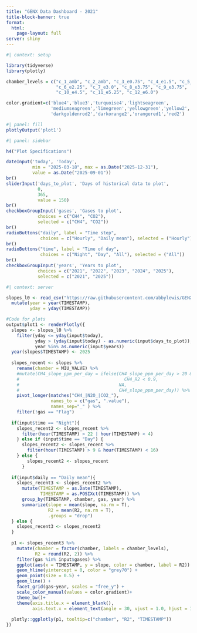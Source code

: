 ```yaml
---
title: "GENX Data Dashboard - 2021"
title-block-banner: true
format: 
  html:
    page-layout: full
server: shiny
---
```


<style>
.quarto-title-banner {
  background-image: url("images/genx.jpg");
  background-size: cover;
  background-position: center;
  background-repeat: no-repeat;
  
  /* Make it taller */
  min-height: 150px;
  
  color: white; 
}

.quarto-title-banner .title, 
.quarto-title-banner .subtitle, 
.quarto-title-banner .author {
  text-shadow: 0 1px 3px rgba(0, 0, 0, 0.6); /* make text readable */
}

</style>

```r
#| context: setup

library(tidyverse)
library(plotly)

chamber_levels = c("c_1_amb", "c_2_amb", "c_3_e0.75", "c_4_e1.5", "c_5_e2.25",
                   "c_6_e2.25", "c_7_e3.0", "c_8_e3.75", "c_9_e3.75",
                   "c_10_e4.5", "c_11_e5.25", "c_12_e6.0")

color.gradient=c('blue4','blue3','turquoise4','lightseagreen',
                 'mediumseagreen','limegreen','yellowgreen','yellow2',
                 'darkgoldenrod2','darkorange2','orangered1','red2')
```

```r
#| panel: fill
plotlyOutput('plot1')
```

```r
#| panel: sidebar

h4("Plot Specifications")

dateInput('today', 'Today', 
          min = "2025-03-18", max = as.Date("2025-12-31"), 
          value = as.Date("2025-09-01"))
br()
sliderInput('days_to_plot', 'Days of historical data to plot', 
            0, 
            365,
            value = 150)
br()
checkboxGroupInput('gases', 'Gases to plot', 
            choices = c("CH4", "CO2"),
            selected = c("CH4", "CO2"))
br()
radioButtons("daily", label = "Time step", 
             choices = c("Hourly", "Daily mean"), selected = ("Hourly"))
br()
radioButtons("time", label = "Time of day", 
             choices = c("Night", "Day", "All"), selected = ("All"))
br()
checkboxGroupInput('years', 'Years to plot', 
            choices = c("2021", "2022", "2023", "2024", "2025"),
            selected = c("2021", "2025"))
```

```r
#| context: server

slopes_l0 <- read_csv("https://raw.githubusercontent.com/abbylewis/GENX_flux_data/refs/heads/main/processed_data/L0.csv", show_col_types = F) %>%
  mutate(year = year(TIMESTAMP),
         yday = yday(TIMESTAMP))

#Code for plots
output$plot1 <- renderPlotly({
  slopes <- slopes_l0 %>%
    filter(yday <= yday(input$today),
           yday > (yday(input$today) - as.numeric(input$days_to_plot)),
           year %in% as.numeric(input$years)) 
  year(slopes$TIMESTAMP) <- 2025
  
  slopes_recent <- slopes %>% 
    rename(chamber = MIU_VALVE) %>%
    #mutate(CH4_slope_ppm_per_day = ifelse(CH4_slope_ppm_per_day > 20 & 
    #                                        CH4_R2 < 0.9,
    #                                      NA, 
    #                                      CH4_slope_ppm_per_day)) %>%
    pivot_longer(matches("CH4_|N2O_|CO2_"), 
                 names_to = c("gas", ".value"), 
                 names_sep="_" ) %>%
    filter(!gas == "Flag")
  
  if(input$time == "Night"){
    slopes_recent2 <- slopes_recent %>%
      filter(hour(TIMESTAMP) > 22 | hour(TIMESTAMP) < 4) 
    } else if (input$time == "Day") {
      slopes_recent2 <- slopes_recent %>%
        filter(hour(TIMESTAMP) > 9 & hour(TIMESTAMP) < 16) 
    } else {
        slopes_recent2 <- slopes_recent
      }
  
  if(input$daily == "Daily mean"){
    slopes_recent3 <- slopes_recent2 %>%
      mutate(TIMESTAMP = as.Date(TIMESTAMP),
             TIMESTAMP = as.POSIXct(TIMESTAMP)) %>%
      group_by(TIMESTAMP, chamber, gas, year) %>%
      summarize(slope = mean(slope, na.rm = T),
                R2 = mean(R2, na.rm = T),
                .groups = "drop")
  } else {
    slopes_recent3 <- slopes_recent2
  }
  
  p1 <- slopes_recent3 %>%
    mutate(chamber = factor(chamber, labels = chamber_levels),
           R2 = round(R2, 2)) %>%
    filter(gas %in% input$gases) %>%
    ggplot(aes(x = TIMESTAMP, y = slope, color = chamber, label = R2)) +
    geom_hline(yintercept = 0, color = "grey70") +
    geom_point(size = 0.5) +
    geom_line() +
    facet_grid(gas~year, scales = "free_y") +
    scale_color_manual(values = color.gradient)+
    theme_bw()+
    theme(axis.title.x = element_blank(),
          axis.text.x = element_text(angle = 30, vjust = 1.0, hjust = 1.0))
  
  plotly::ggplotly(p1, tooltip=c("chamber", "R2", "TIMESTAMP"))
})
```